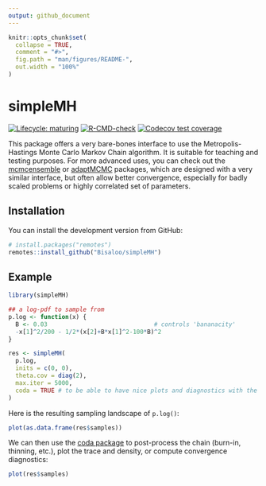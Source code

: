 ```yaml
---
output: github_document
---
```


<!-- README.md is generated from README.Rmd. Please edit that file -->

```r
knitr::opts_chunk$set(
  collapse = TRUE,
  comment = "#>",
  fig.path = "man/figures/README-",
  out.width = "100%"
)
```

# simpleMH

<!-- badges: start -->
[![Lifecycle: maturing](https://img.shields.io/badge/lifecycle-maturing-blue.svg)](https://lifecycle.r-lib.org/articles/stages.html)
[![R-CMD-check](https://github.com/Bisaloo/simpleMH/workflows/R-CMD-check/badge.svg)](https://github.com/Bisaloo/simpleMH/actions)
[![Codecov test coverage](https://codecov.io/gh/Bisaloo/simpleMH/branch/main/graph/badge.svg)](https://codecov.io/gh/Bisaloo/simpleMH?branch=main)
<!-- badges: end -->

This package offers a very bare-bones interface to use the Metropolis-Hastings
Monte Carlo Markov Chain algorithm. It is suitable for teaching and testing
purposes. For more advanced uses, you can check out the
[mcmcensemble](https://bisaloo.github.io/mcmcensemble/) or
[adaptMCMC](https://github.com/scheidan/adaptMCMC) packages, which are designed
with a very similar interface, but often allow better convergence, especially
for badly scaled problems or highly correlated set of parameters.

## Installation

You can install the development version from GitHub:

```r
# install.packages("remotes")
remotes::install_github("Bisaloo/simpleMH")
```

## Example

```r
library(simpleMH)

## a log-pdf to sample from
p.log <- function(x) {
  B <- 0.03                              # controls 'bananacity'
  -x[1]^2/200 - 1/2*(x[2]+B*x[1]^2-100*B)^2
}

res <- simpleMH(
  p.log,
  inits = c(0, 0),
  theta.cov = diag(2),
  max.iter = 5000,
  coda = TRUE # to be able to have nice plots and diagnostics with the coda pkg
)
```

Here is the resulting sampling landscape of `p.log()`:

```r
plot(as.data.frame(res$samples))
```

We can then use the [coda package](https://cran.r-project.org/package=coda) to
post-process the chain (burn-in, thinning, etc.), plot the trace and density,
or compute convergence diagnostics:

```r
plot(res$samples)
```


